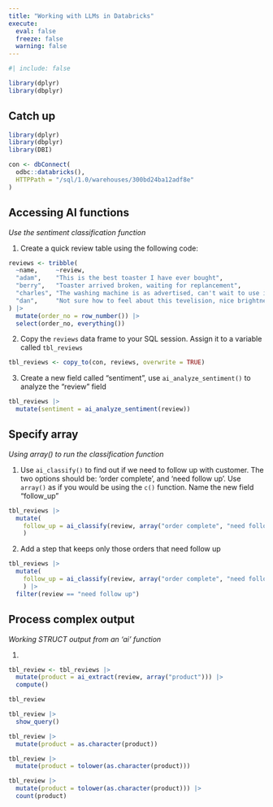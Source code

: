 ```yaml
---
title: "Working with LLMs in Databricks"
execute: 
  eval: false
  freeze: false
  warning: false
---
```


```r
#| include: false

library(dplyr)
library(dbplyr)
```

## Catch up {.unnumbered}

```r
library(dplyr)
library(dbplyr)
library(DBI)

con <- dbConnect(
  odbc::databricks(),
  HTTPPath = "/sql/1.0/warehouses/300bd24ba12adf8e"
)

```

## Accessing AI functions
*Use the sentiment classification function*

1. Create a quick review table using the following code:

```r
reviews <- tribble(
  ~name,     ~review, 
  "adam",    "This is the best toaster I have ever bought",
  "berry",   "Toaster arrived broken, waiting for replancement",
  "charles", "The washing machine is as advertised, can't wait to use it",
  "dan",     "Not sure how to feel about this tevelision, nice brightness but bad definition"
) |> 
  mutate(order_no = row_number()) |> 
  select(order_no, everything())
```

2. Copy the `reviews` data frame to your SQL session. Assign it to a variable
called `tbl_reviews`

```r
tbl_reviews <- copy_to(con, reviews, overwrite = TRUE)
```

3. Create a new field called "sentiment", use `ai_analyze_sentiment()` to 
analyze the "review" field

```r
tbl_reviews |> 
  mutate(sentiment = ai_analyze_sentiment(review))
```

## Specify array
*Using array() to run the classification function*

1. Use `ai_classify()` to find out if we need to follow up with customer. The 
two options should be: 'order complete', and 'need follow up'. Use `array()`
as if you would be using the `c()` function. Name the new field "follow_up"

```r
tbl_reviews |> 
  mutate(
    follow_up = ai_classify(review, array("order complete", "need follow up"))
    )
```

2. Add a step that keeps only those orders that need follow up

```r
tbl_reviews |> 
  mutate(
    follow_up = ai_classify(review, array("order complete", "need follow up"))
    ) |> 
  filter(review == "need follow up")
```

## Process complex output
*Working STRUCT output from an 'ai' function*

1. 

```r
tbl_review <- tbl_reviews |> 
  mutate(product = ai_extract(review, array("product"))) |> 
  compute()
```

```r
tbl_review 
```

```r
tbl_review |> 
  show_query()
```

```r
tbl_review |> 
  mutate(product = as.character(product))
```

```r
tbl_review |> 
  mutate(product = tolower(as.character(product)))
```

```r
tbl_review |> 
  mutate(product = tolower(as.character(product))) |> 
  count(product)
```

